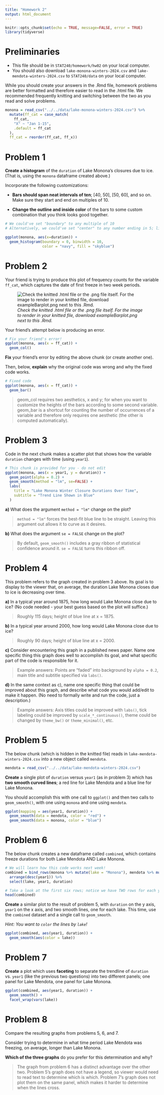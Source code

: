 ---
title: "Homework 2"
output: html_document
---

```{r setup, include=FALSE}
knitr::opts_chunk$set(echo = TRUE, message=FALSE, error = TRUE)
library(tidyverse)
```

# Preliminaries

- This file should be in `STAT240/homework/hw02` on your local computer.
- You should also download `lake-monona-winters-2024.csv` and `lake-mendota-winters-2024.csv` to `STAT240/data` on your local computer.

While you should create your answers in the .Rmd file, homework problems are better formatted and therefore easier to read in the .html file. We recommended frequently knitting and switching between the two as you read and solve problems.

```{r read-data, echo = FALSE}
monona = read_csv("../../data/lake-monona-winters-2024.csv") %>% 
  mutate(ff_cat = case_match(
    ff_cat,
    "X" ~ "Jan 1-15",
    .default = ff_cat
  ), 
  ff_cat = reorder(ff_cat, ff_x))
```

# Problem 1

**Create a histogram** of the `duration` of Lake Monona's closures due to ice. (That is, using the `monona` dataframe created above.)

Incorporate the following customizations:

- **Bars should span neat intervals of ten**; [40, 50], [50, 60], and so on. Make sure they start and end on multiples of 10.

- **Change the outline and inside color** of the bars to some custom combination that you think looks good together.

```{r}
# We could've set "boundary" to any multiple of 10
# Alternatively, we could've set "center" to any number ending in 5; like 45 or 85 or 105

ggplot(monona, aes(x=duration)) +
  geom_histogram(boundary = 0, binwidth = 10,
                 color = "navy", fill = "skyblue")
```

# Problem 2

Your friend is trying to produce this plot of frequency counts for the variable `ff_cat`, which captures the date of first freeze in two week periods.

![*Check the knitted .html file or the .png file itself. For the image to render in your knitted file, download exampleBarplot.png next to this .Rmd.*](exampleBarplot.png)

Your friend's attempt below is producing an error.

```{r, error = TRUE}
# Fix your friend's error!
ggplot(monona, aes(x = ff_cat)) +
  geom_col()
```

**Fix** your friend's error by editing the above chunk (or create another one).

Then, below, **explain** why the original code was wrong and why the fixed code works.

```{r}
# Fixed code
ggplot(monona, aes(x = ff_cat)) +
  geom_bar()
```

> geom_col requires two aesthetics, x and y; for when you want to customize the heights of the bars according to some second variable. geom_bar is a shortcut for counting the number of occurrences of a variable and therefore only requires one aesthetic (the other is computed automatically).

# Problem 3

Code in the next chunk makes a scatter plot that shows how the variable `duration` changes with time (using `year1`).

```{r}
# This chunk is provided for you - do not edit
ggplot(monona, aes(x = year1, y = duration)) +
  geom_point(alpha = 0.2) +
  geom_smooth(method = "lm", se=FALSE) +
  labs(
    title = "Lake Monona Winter Closure Durations Over Time",
    subtitle = "Trend Line Shown in Blue"
  )
```

**a)** What does the argument `method = "lm"` change on the plot?

> `method = "lm"` forces the best-fit blue line to be straight. Leaving this argument out allows it to curve as it desires.

**b)** What does the argument `se = FALSE` change on the plot?

> By default, `geom_smooth()` includes a gray ribbon of statistical confidence around it. `se = FALSE` turns this ribbon off.

# Problem 4

This problem refers to the graph created in problem 3 above. Its goal is to display to the viewer that, on average, the duration Lake Monona closes due to ice is decreasing over time.

**a)** In a typical year around 1875, how long would Lake Monona close due to ice? (No code needed - your best guess based on the plot will suffice.) 

> Roughly 115 days; height of blue line at x = 1875.

**b)** In a typical year around 2000, how long would Lake Monona close due to ice?

> Roughly 90 days; height of blue line at x = 2000.

**c)** Consider encountering this graph in a published news paper. Name one specific thing this graph does well to accomplish its goal, and what specific part of the code is responsible for it.

> Example answers: Points are "faded" into background by `alpha = 0.2`, main title and subtitle specified via `labs()`.

**d)** In the same context as c), name one specific thing that could be improved about this graph, and describe what code you would add/edit to make it happen. (No need to formally write and run the code, just a description.)

> Example answers: Axis titles could be improved with `labs()`, tick labeling could be improved by `scale_*_continuous()`, theme could be changed by `theme_bw()` or `theme_minimal()`, etc.

# Problem 5

The below chunk (which is hidden in the knitted file) reads in `lake-mendota-winters-2024.csv` into a new object called `mendota`.

```{r, echo = FALSE, message = FALSE, warning = FALSE}
mendota = read_csv("../../data/lake-mendota-winters-2024.csv")
```

**Create** a single plot of `duration` versus `year1` (as in problem 3) which has **two smooth curved lines**; a red line for Lake Mendota and a blue line for Lake Monona.

You should accomplish this with one call to `ggplot()` and then two calls to `geom_smooth()`, with one using `monona` and one using `mendota`.

```{r}
ggplot(mapping = aes(year1, duration)) +
  geom_smooth(data = mendota, color = "red") +
  geom_smooth(data = monona, color = "blue")
```

# Problem 6

The below chunk creates a new dataframe called `combined`, which contains freeze durations for both Lake Mendota AND Lake Monona.

```{r}
# We will learn how this code works next week!
combined = bind_rows(monona %>% mutate(lake = "Monona"), mendota %>% mutate(lake = "Mendota")) %>% 
  arrange(desc(year1)) %>% 
  select(lake, year1, duration)

# Take a look at the first six rows; notice we have TWO rows for each year now, one for each lake!
head(combined)
```

**Create** a similar plot to the result of problem 5, with `duration` on the y axis, `year1` on the x axis, and two smooth lines, one for each lake. This time, use the `combined` dataset and a single call to `geom_smooth`.

*Hint: You want to `color` the lines by `lake`!*

```{r}
ggplot(combined, aes(year1, duration)) +
  geom_smooth(aes(color = lake))
```

# Problem 7

**Create** a plot which uses **faceting** to separate the trendline of `duration` vs. `year1` (like the previous two questions) into two different panels; one panel for Lake Mendota, one panel for Lake Monona.

```{r}
ggplot(combined, aes(year1, duration)) +
  geom_smooth() +
  facet_wrap(vars(lake))
```

# Problem 8

Compare the resulting graphs from problems 5, 6, and 7.

Consider trying to determine in what time period Lake Mendota was freezing, on average, longer than Lake Monona.

**Which of the three graphs** do you prefer for this determination and why?

> The graph from problem 6 has a distinct advantage over the other two. Problem 5's graph does not have a legend, so viewer would need to read text to determine which is which. Problem 7's graph does not plot them on the same panel, which makes it harder to determine when the lines cross.

